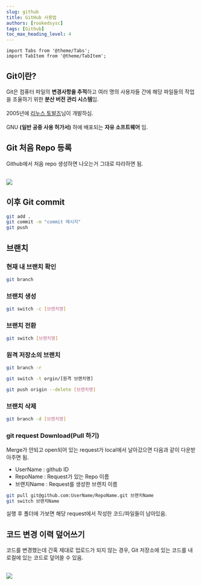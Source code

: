 ```yaml
---
slug: github
title: GitHub 사용법 
authors: [rookedsysc] 
tags: [Github]
toc_max_heading_level: 4
---
```


```mdx-code-block
import Tabs from '@theme/Tabs';
import TabItem from '@theme/TabItem';
```

## Git이란?
Git은 컴퓨터 파일의 **변경사항을 추적**하고 여러 명의 사용자들 간에 해당 파일들의 작업을 조율하기 위한 **분산 버전 관리 시스템**임.<br></br>
2005년에 [리누스 토발즈](https://ko.wikipedia.org/wiki/%EB%A6%AC%EB%88%84%EC%8A%A4_%ED%86%A0%EB%A5%B4%EB%B0%9C%EC%8A%A4)님이 개발하심.<br></br>
GNU **(일반 공중 사용 허가서)** 하에 배포되는 **자유 소프트웨어** 임.

## Git 처음 Repo 등록
Github에서 처음 repo 생성하면 나오는거 그대로 따라하면 됨. <br></br>
<div style={{textAlign: "center"}}>
<img src={require("./img/github/repo_first_create.png").default} />
</div>


## 이후 Git commit

```bash
git add .
git commit -m "commit 메시지"
git push
```

## 브랜치

### 현재 내 브랜치 확인

```bash
git branch
```

### 브랜치 생성

```bash titile="브랜치 새로 만들면서 브랜치 변경"
git switch -c [브랜치명] 
```

### 브랜치 전환

```bash
git switch [브랜치명]
```

### 원격 저장소의 브랜치 

<Tabs>
<TabItem value="원격 브랜치 확인">

```bash
git branch -r 
```

</TabItem>
<TabItem value="원격 브랜치로 스위치">

```bash
git switch -t orgin/[원격 브랜치명]
```

</TabItem>
<TabItem value="원격 브랜치 삭제">
  
```bash
git push origin --delete [브랜치명]
```

</TabItem>
</Tabs>

### 브랜치 삭제

```bash
git branch -d [브랜치명]
```


### git request Download(Pull 하기)
Merge가 안되고 open되어 있는 request가 local에서 날아갔으면 다음과 같이 다운받아주면 됨.

- UserName : github ID
- RepoName : Request가 있는 Repo 이름
- 브랜치Name : Request를 생성한 브랜치 이름

```bash
git pull git@github.com:UserName/RepoName.git 브랜치Name
git switch 브랜치Name
```
실행 후 폴더에 가보면 해당 request에서 작성한 코드/파일들이 남아있음.

## 코드 변경 이력 덮어쓰기 
코드를 변경했는데 간혹 제대로 업로드가 되지 않는 경우, Git 저장소에 있는 코드를 내 로컬에 있는 코드로 덮어쓸 수 있음.<br></br>
<div style={{textAlign: "center"}}>
<img src={require("./img/github/repo_first_create.png").default} />
</div>
